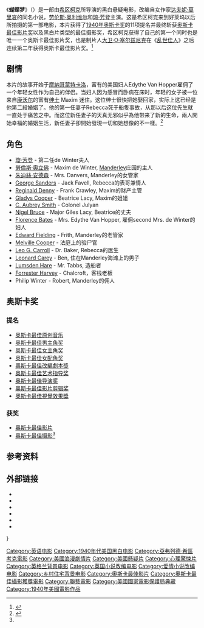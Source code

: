 {{Infobox film
| name           = Rebecca
| image          = Rebecca_1940_film_poster.jpg
| caption        = 
| alt            =
| director       = [[阿尔弗雷德·希区柯克|阿尔弗雷德·希区柯克]]
| producer       = [[大卫·O·塞尔兹尼克|大卫·O·塞尔兹尼克]]
| writer         = 
| screenplay     = Philip MacDonal<br/>Michael Hogan
| story          = Joan Harrison<br/>Robert E. Sherwood
| based on       = {{based on|[[蝴蝶梦_(小说)|蝴蝶梦]]''|[[达夫妮·莫里哀|达夫妮·莫里哀]]}}
| narrator       = [[琼·芳登|琼·芳登]]
| starring       = {{Plainlist|
* [[劳伦斯·奥利维尔|劳伦斯·奥利维尔]]
* [[琼·芳登|琼·芳登]]
* [[朱迪丝·安德森|朱迪丝·安德森]]
}}<ref>[http://www.boxofficemojo.com/movies/?id=rebecca.htm Rebecca]</ref>
| music          = [[弗朗茨·沃克斯曼|弗朗茨·沃克斯曼]]
| cinematography = [[George_Barnes_(cinematographer)|George Barnes]]
| editing        = W. Donn Hayes
| studio         = [[Selznick_International_Pictures|Selznick International Pictures]]
| distributor    = [[联美|联美]]
| released       = {{Film date|1940|04|12|USA}}
| runtime        = 130分钟
| country        = 美国
| language       =英语
| budget         = $1,288,000<ref name="numbers">[http://www.the-numbers.com/movies/1940/0RBCC.php Box Office Information for ''Rebecca'']. The Numbers. Retrieved January 30, 2013.</ref>
| gross          = $6,000,000<ref name="numbers"/>
}}
《'''蝴蝶梦'''》（{{lang-en|'''Rebecca'''}}）是一部由[[希区柯克|希区柯克]]所导演的黑白悬疑电影，改编自女作家[[达夫妮·莫里哀|达夫妮·莫里哀]]的同名小说，[[劳伦斯·奥利维尔|劳伦斯·奥利维尔]]和[[琼·芳登|琼·芳登]]主演。这是希区柯克来到好莱坞以后所拍摄的第一部电影，本片获得了[[第13届奥斯卡奖|1940年奥斯卡奖]]的11项提名并最终斩获[[奥斯卡最佳影片奖|奥斯卡最佳影片奖]]以及黑白片类型的最佳摄影奖，希区柯克获得了自己的第一个同时也是唯一一个奥斯卡最佳影片奖，也是制片人[[大卫·O·塞尔兹尼克|大卫·O·塞尔兹尼克]]在《[[乱世佳人|乱世佳人]]》之后连续第二年获得奥斯卡最佳影片奖。<ref name="film">{{Cite web |url=http://www.filmsite.org/rebec.html |title=Rebecca (1940) |access-date=2013-07-21 |archive-date=2008-04-10 |archive-url=https://web.archive.org/web/20080410005811/http://www.filmsite.org/rebec.html |dead-url=no }}</ref>

==剧情==
本片的故事开始于[[摩納哥|摩納哥]][[蒙特卡洛|蒙特卡洛]]，富有的美国妇人Edythe Van Hopper雇佣了一个年轻女性作为自己的伴侣。当妇人因为感冒而卧病在床时，年轻的女子被一位来自[[康沃尔|康沃尔]]的富有[[绅士|绅士]] Maxim 迷住。这位绅士很快把她娶回家，实际上这已经是他第二段婚姻了。他的第一任妻子Rebecca死于船隻事故，从那以后这位先生就一直处于痛苦之中。而这位新任妻子的天真无邪似乎為他带来了新的生命，兩人開始幸福的婚姻生活，新任妻子卻開始發現一切和她想像的不一樣。<ref>{{Cite web |url=http://www.reelviews.net/php_review_template.php?identifier=1819 |title=Rebecca |access-date=2013-07-21 |archive-date=2014-09-03 |archive-url=https://web.archive.org/web/20140903114021/http://www.reelviews.net/php_review_template.php?identifier=1819 |dead-url=no }}</ref>

==角色==
*[[瓊·芳登|瓊·芳登]] - 第二任de Winter夫人
*[[勞倫斯·奧立佛|勞倫斯·奧立佛]] - Maxim de Winter, [[Manderley|Manderley]]庄园的主人
*[[朱迪絲·安德森|朱迪絲·安德森]] - Mrs. Danvers, Manderley的女管家
*[[George_Sanders|George Sanders]] - Jack Favell, Rebecca的表哥兼情人
*[[Reginald_Denny|Reginald Denny]] - Frank Crawley, Maxim的财产主管
*[[Gladys_Cooper|Gladys Cooper]] - Beatrice Lacy, Maxim的姐姐
*[[C._Aubrey_Smith|C. Aubrey Smith]] - Colonel Julyan
*[[Nigel_Bruce|Nigel Bruce]] - Major Giles Lacy, Beatrice的丈夫
*[[Florence_Bates|Florence Bates]] - Mrs. Edythe Van Hopper, 雇佣second Mrs. de Winter的妇人
*[[Edward_Fielding|Edward Fielding]] - Frith, Manderley的老管家
*[[Melville_Cooper|Melville Cooper]] - 法庭上的验尸官
*[[Leo_G._Carroll|Leo G. Carroll]] - Dr. Baker, Rebecca的医生
*[[Leonard_Carey|Leonard Carey]] - Ben, 住在Manderley海滩上的男子
*[[Lumsden_Hare|Lumsden Hare]] - Mr. Tabbs, 造船者
*[[Forrester_Harvey|Forrester Harvey]] - Chalcroft，客栈老板
*Philip Winter - Robert, Manderley的佣人

==奥斯卡奖==
===提名===
*[[奥斯卡最佳原创音乐|奥斯卡最佳原创音乐]]
*[[奥斯卡最佳男主角奖|奥斯卡最佳男主角奖]]
*[[奥斯卡最佳女主角奖|奥斯卡最佳女主角奖]]
*[[奥斯卡最佳女配角奖|奥斯卡最佳女配角奖]]
*[[奧斯卡最佳改編劇本獎|奧斯卡最佳改編劇本獎]]
*[[奥斯卡最佳艺术指导奖|奥斯卡最佳艺术指导奖]]
*[[奥斯卡最佳导演奖|奥斯卡最佳导演奖]]
*[[奥斯卡最佳影片剪辑奖|奥斯卡最佳影片剪辑奖]]
*[[奧斯卡最佳視覺效果獎|奧斯卡最佳視覺效果獎]]

===获奖===
*[[奥斯卡最佳影片|奥斯卡最佳影片]]
*[[奥斯卡最佳摄影|奥斯卡最佳摄影]]<ref name="film"/>

==参考资料==
{{reflist}}

==外部链接==
* {{AFI film|5132}}
* {{IMDb title|0032976}}
* {{tcmdb title|87781}}
* {{douban|1293824}}
* {{AllMovie title|40592}}
* {{Rotten Tomatoes|1017293-rebecca}}

{{s-start}}
{{s-awards}}
{{s-bef|rows=2|before=《[[乱世佳人|乱世佳人]]》}}
{{s-ttl|title=[[奥斯卡最佳影片奖|奥斯卡最佳影片奖]]|years=1940年}}
{{s-aft|after=《[[翡翠谷|翡翠谷]]》|rows=2}}}
{{end box}}
{{亞弗列·希治閣}}
{{奥斯卡最佳影片奖}}
{{DEFAULTSORT:Rebecca}}
[[Category:英语电影|Category:英语电影]]
[[Category:1940年代美国黑白电影|Category:1940年代美国黑白电影]]
[[Category:亞弗列德·希區考克電影|Category:亞弗列德·希區考克電影]]
[[Category:美國浪漫劇情片|Category:美國浪漫劇情片]]
[[Category:美國懸疑片|Category:美國懸疑片]]
[[Category:心理驚悚片|Category:心理驚悚片]]
[[Category:英格兰背景电影|Category:英格兰背景电影]]
[[Category:英国小说改编电影|Category:英国小说改编电影]]
[[Category:爱情小说改编电影|Category:爱情小说改编电影]]
[[Category:乡村住宅背景电影|Category:乡村住宅背景电影]]
[[Category:奧斯卡最佳影片|Category:奧斯卡最佳影片]]
[[Category:奧斯卡最佳攝影獲獎電影|Category:奧斯卡最佳攝影獲獎電影]]
[[Category:聯藝電影|Category:聯藝電影]]
[[Category:美國國家電影保護局典藏|Category:美國國家電影保護局典藏]]
[[Category:1940年美國電影作品|Category:1940年美國電影作品]]